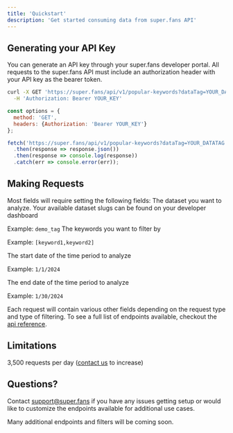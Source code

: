 ```yaml
---
title: 'Quickstart'
description: 'Get started consuming data from super.fans API'
---
```


## Generating your API Key

You can generate an API key through your super.fans developer portal.  All requests to the super.fans API must include an authorization header with your API key as the bearer token.

<CodeGroup>

```bash curl
curl -X GET 'https://super.fans/api/v1/popular-keywords?dataTag=YOUR_DATATAG' \
  -H 'Authorization: Bearer YOUR_KEY'
```

```javascript fetch
const options = {
  method: 'GET',
  headers: {Authorization: 'Bearer YOUR_KEY'}
};

fetch('https://super.fans/api/v1/popular-keywords?dataTag=YOUR_DATATAG', options)
  .then(response => response.json())
  .then(response => console.log(response))
  .catch(err => console.error(err));
```
</CodeGroup>

## Making Requests
Most fields will require setting the following fields:
<ResponseField name="dataTag" type="Array(string)" required>
The dataset you want to analyze.  Your available dataset slugs can be found on your developer dashboard 

Example: `demo_tag`
</ResponseField>
<ResponseField name="keywords" type="Array(string)" required>
The keywords you want to filter by

Example: `[keyword1,keyword2]`

</ResponseField>
<ResponseField name="startDate" type="Date" required>
The start date of the time period to analyze

Example: `1/1/2024`

</ResponseField>
<ResponseField name="endDate" type="Date" required>
The end date of the time period to analyze

Example: `1/30/2024`

</ResponseField>

Each request will contain various other fields depending on the request type and type of filtering.  To see a full list of endpoints available, checkout the <a href="https://docs.super.fans/api-reference">api reference</a>.

## Limitations
3,500 requests per day (<a href="mailto:support@super.fans">contact us</a> to increase)

## Questions?
Contact support@super.fans if you have any issues getting setup or would like to customize the endpoints available for additional use cases.

Many additional endpoints and filters will be coming soon.
